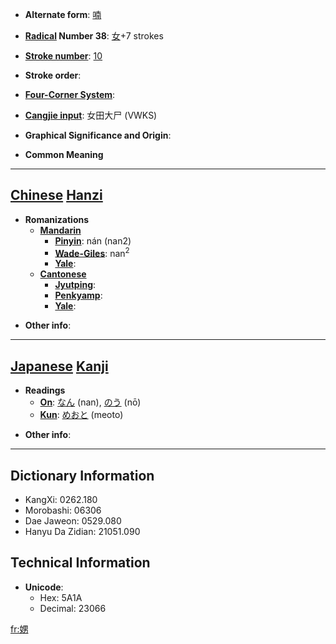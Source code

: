* '''Alternate form''': [[喃]]

* '''[[Wiktionary:Chinese radical index| Radical]] Number 38''': [[Wiktionary:Chinese radical index 女|女]]+7 strokes

* '''[[Wiktionary:Chinese total strokes index|Stroke number]]''': [[Wiktionary:Chinese total strokes index 10|10]]

* '''Stroke order''': 

* '''[[Wiktionary:Chinese four corner index|Four-Corner System]]''': 

* '''[[Wiktionary:Chinese Cangjie index|Cangjie input]]''': 女田大尸 (VWKS)

* '''Graphical Significance and Origin''': 

* '''Common Meaning'''

----

== [[Chinese]] [[Hanzi]] ==

* '''Romanizations'''
** '''[[Mandarin]]'''
*** '''[[Pinyin]]''': nán (nan2)
*** '''[[Wade-Giles]]''': nan<sup>2</sup>
*** '''[[Yale]]''': 
** '''[[Cantonese]]'''
*** '''[[Jyutping]]''':
*** '''[[Penkyamp]]''': 
*** '''[[Yale]]''': 

* '''Other info''': 

----

== [[Japanese]] [[Kanji]] ==

* '''Readings'''
** '''[[On]]''': [[なん]] (nan), [[のう]] (nō)
** '''[[Kun]]''': [[めおと]] (meoto)

* '''Other info''':  

----

== Dictionary Information ==

* KangXi: 0262.180
* Morobashi: 06306
* Dae Jaweon: 0529.080
* Hanyu Da Zidian: 21051.090

== Technical Information ==

* '''Unicode''':
** Hex: 5A1A
** Decimal: 23066

[[fr:娚]]